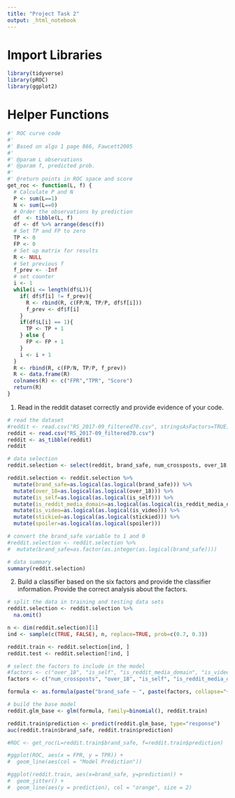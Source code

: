 ```yaml
---
title: "Project Task 2"
output: _html_notebook
---
```


# Import Libraries

```r
library(tidyverse)
library(pROC)
library(ggplot2)
```

# Helper Functions

```r
#' ROC curve code
#'
#' Based on algo 1 page 866, Fawcett2005
#'
#' @param L observations 
#' @param f, predicted prob.
#'
#' @return points in ROC space and score
get_roc <- function(L, f) {
  # Calculate P and N
  P <- sum(L==1)
  N <- sum(L==0)
  # Order the observations by prediction
  df  <- tibble(L, f)
  df <- df %>% arrange(desc(f))
  # Set TP and FP to zero
  TP <- 0
  FP <- 0
  # Set up matrix for results
  R <- NULL
  # Set previous f
  f_prev <- -Inf
  # set counter
  i <- 1
  while(i <= length(df$L)){
    if( df$f[i] != f_prev){
      R <- rbind(R, c(FP/N, TP/P, df$f[i]))
      f_prev <- df$f[i]
    }
    if(df$L[i] == 1){
      TP <- TP + 1
    } else {
      FP <- FP + 1
    }
    i <- i + 1
  }
  R <- rbind(R, c(FP/N, TP/P, f_prev))
  R <- data.frame(R)
  colnames(R) <- c("FPR","TPR", "Score")
  return(R)
}
```


1.	Read in the reddit dataset correctly and provide evidence of your code. 

```r
# read the dataset
#reddit <- read.csv("RS_2017-09_filtered70.csv", stringsAsFactors=TRUE)
reddit <- read.csv("RS_2017-09_filtered70.csv")
reddit <- as_tibble(reddit)
reddit
```

```r
# data selection
reddit.selection <- select(reddit, brand_safe, num_crossposts, over_18, is_self, is_reddit_media_domain, is_video, stickied, spoiler)

reddit.selection <- reddit.selection %>% 
  mutate(brand_safe=as.logical(as.logical(brand_safe))) %>%
  mutate(over_18=as.logical(as.logical(over_18))) %>%
  mutate(is_self=as.logical(as.logical(is_self))) %>%
  mutate(is_reddit_media_domain=as.logical(as.logical(is_reddit_media_domain))) %>%
  mutate(is_video=as.logical(as.logical(is_video))) %>%
  mutate(stickied=as.logical(as.logical(stickied))) %>%
  mutate(spoiler=as.logical(as.logical(spoiler)))

# convert the brand_safe variable to 1 and 0
#reddit.selection <- reddit.selection %>% 
#  mutate(brand_safe=as.factor(as.integer(as.logical(brand_safe))))

# data summary
summary(reddit.selection)
```

2.	Build a classifier based on the six factors and provide the classifier information. Provide the correct analysis about the factors. 

```r
# split the data in training and testing data sets
reddit.selection <- reddit.selection %>%
  na.omit()

n <- dim(reddit.selection)[1]  
ind <- sample(c(TRUE, FALSE), n, replace=TRUE, prob=c(0.7, 0.3))

reddit.train <- reddit.selection[ind, ]
reddit.test <- reddit.selection[!ind, ]

# select the factors to include in the model
#factors <- c("over_18", "is_self", "is_reddit_media_domain", "is_video", "stickied", "spoiler")
factors <- c("num_crossposts", "over_18", "is_self", "is_reddit_media_domain", "is_video", "stickied", "spoiler")

formula <- as.formula(paste("brand_safe ~ ", paste(factors, collapse="+")))

# build the base model
reddit.glm_base <- glm(formula, family=binomial(), reddit.train)
```

```r
reddit.train$prediction <- predict(reddit.glm_base, type="response")
auc(reddit.train$brand_safe, reddit.train$prediction)

#ROC <- get_roc(L=reddit.train$brand_safe, f=reddit.train$prediction)

#ggplot(ROC, aes(x = FPR, y = TPR)) +
#  geom_line(aes(col = "Model Prediction"))
```

```r
#ggplot(reddit.train, aes(x=brand_safe, y=prediction)) + 
#  geom_jitter() + 
#  geom_line(aes(y = prediction), col = "orange", size = 2)
```


